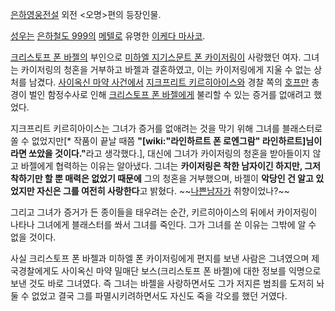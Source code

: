 [[은하영웅전설]] 외전 <오명>편의 등장인물.

[[성우]]는 [[은하철도 999]]의 [[메텔]]로 유명한 [[이케다 마사코]].

[[크리스토프 폰 바젤]]의 부인으로 [[미하엘 지기스문트 폰 카이저링]]이 사랑했던 여자. 그녀는 카이저링의 청혼을 거부하고 바젤과 결혼하였고, 이는 카이저링에게 지울 수 없는 상처를 남겼다. [[사이옥신 마약 사건]]에서 [[지크프리트 키르히아이스]]와 경찰 쪽의 [[호프만]] 총경이 벌인 함정수사로 인해 [[크리스토프 폰 바젤]]에게 불리할 수 있는 증거를 없애려고 했었다.

지크프리트 키르히아이스는 그녀가 증거를 없애려는 것을 막기 위해 그녀를 블래스터로 쏠 수 없었지만[* 작품이 끝날 때쯤 '''"[wiki:"라인하르트 폰 로엔그람" 라인하르트]님이라면 쏘았을 것이다."'''라고 생각했다.], 대신에 그녀가 카이저링의 청혼을 받아들이지 않고 바젤에게 협력하는 이유는 알아냈다. 그녀는 '''카이저링은 착한 남자이긴 하지만, 그저 착하기만 할 뿐 매력은 없었기 때문에''' 그의 청혼을 거부했으며, 바젤이 '''악당인 건 알고 있었지만 자신은 그를 여전히 사랑한다'''고 밝혔다. ~~[[나쁜남자]]가 취향이었나?~~

그리고 그녀가 증거가 든 종이들을 태우려는 순간, 키르히아이스의 뒤에서 카이저링이 나타나 그녀에게 블래스터를 쏴서 그녀를 죽인다. 그가 그녀를 쏜 이유는 그밖에 알 수 없을 것이다.

사실 크리스토프 폰 바젤과 미하엘 폰 카이저링에게 편지를 보낸 사람은 그녀였으며 제국경찰에게도 사이옥신 마약 밀매단 보스(크리스토프 폰 바젤)에 대한 정보를 익명으로 보낸 것도 바로 그녀였다. 즉 그녀는 바젤을 사랑하면서도 그가 저지른 범죄를 도저히 놔둘 수 없었고 결국 그를 파멸시키려하면서도 자신도 죽을 각오를 했던 거였다.

